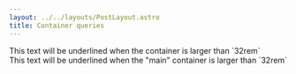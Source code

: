 ```yaml
---
layout: ../../layouts/PostLayout.astro
title: Container queries
---
```


<div class="@container">
  <div class="@lg:underline">
    This text will be underlined when the container is larger than `32rem`
  </div>
</div>

<div class="@container/main">
  <div class="@lg/main:underline">
    This text will be underlined when the "main" container is larger than `32rem`
  </div>
</div>